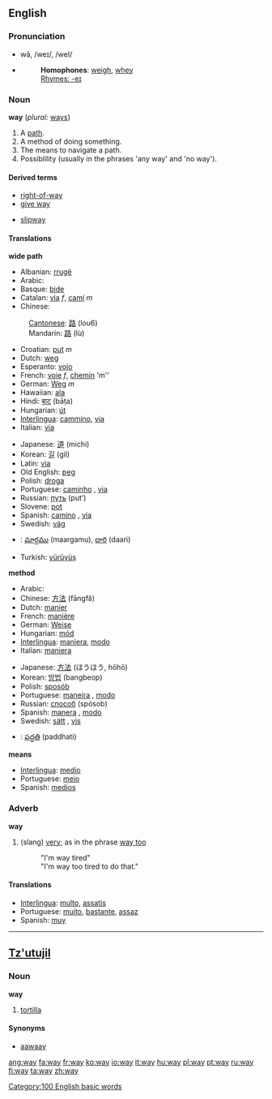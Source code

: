 ==English==

{{rank|how|long|am|121|way|even|say|well}}

===Pronunciation===
*wā, /weɪ/, /weI/
*{{audio|en-us-way.ogg|Audio (US)}}
*:'''Homophones''': [[weigh]], [[whey]]
*:[[Rhymes:English:-eɪ|Rhymes: -eɪ]]

===Noun===
'''way''' (''plural:'' [[ways]])
#A [[path]].
#A method of doing something.
#The means to navigate a path.
#Possiblility (usually in the phrases 'any way' and 'no way').

====Derived terms====
{{top}}
*[[right-of-way]]
*[[give way]]
{{mid}}
*[[slipway]]
{{bottom}}

====Translations====
'''wide path'''
{{top}}
*Albanian: [[rrugë]]
*Arabic: {{ARchar|[[طريق]]}} {{Unicode|(ʈaríeq)}}
*Basque: [[bide]]
*Catalan: [[via]] ''f'', [[camí]] ''m''
*Chinese:
:[[Cantonese]]: [[路]] (lou6)
:Mandarin: [[路]] (lù)
*Croatian: [[put]] ''m''
*Dutch: [[weg]]
*Esperanto: [[vojo]]
*French: [[voie]] ''f'', [[chemin]] 'm''
*German: [[Weg]] ''m''
*Hawaiian: [[ala#Hawaiian|ala]]
*Hindi: [[बाट]] (bāṭa)
*Hungarian: [[út]]
*[[Interlingua]]: [[cammino]], [[via]]
*Italian: [[via#Italian|via]] {{f}}
{{mid}}
*Japanese: [[道]] (michi)
*Korean: [[길]] (gil)
*Latin: [[via]] {{f}}
*Old English: [[ƿeg]] {{m}}
*Polish: [[droga]] {{f}}
*Portuguese: [[caminho]] {{m}}, [[via#Portuguese|via]] {{f}}
*Russian: [[путь]] (put’) {{m}}
*Slovene: [[pot#Slovene|pot]]
*Spanish: [[camino]] {{m}}, [[vía]] {{f}}
*Swedish: [[väg]] {{c}}
*{{te}}: [[మార్గము]] (maargamu), [[దారి]] (daari)
*Turkish: [[yürüyüş]]
{{bottom}}

'''method'''
{{top}}
*Arabic: {{ARchar|[[طريقة]]}} {{Unicode|(ʈaríeqa)}} {{f}}
*Chinese: [[方法]] (fāngfǎ)
*Dutch: [[manier]]
*French: [[manière]] {{f}}
*German: [[Weise]] {{f}}
*Hungarian: [[mód]]
*[[Interlingua]]: [[maniera]], [[modo]]
*Italian: [[maniera]] {{f}}
{{mid}}
*Japanese: [[方法]] (ほうほう, hōhō)
*Korean: [[방법]] (bangbeop)
*Polish: [[sposób]]
*Portuguese: [[maneira]] {{f}}, [[modo]] {{m}}
*Russian: [[способ]] (spósob) {{m}}
*Spanish: [[manera]] {{f}}, [[modo]] {{m}}
*Swedish: [[sätt]] {{n}}, [[vis]]
*{{te}}: [[పద్ధతి ]] (paddhati)
{{bottom}}

'''means'''
*[[Interlingua]]: [[medio]]
*Portuguese: [[meio]] {{m}}
*Spanish: [[medios]] {{m}}

===Adverb===
'''way'''
# (slang) [[very]]; as in the phrase [[way too]]
#:"I'm way tired"
#:"I'm way too tired to do that."

====Translations====
*[[Interlingua]]: [[multo]], [[assatis]]
*Portuguese: [[muito]], [[bastante]], [[assaz]]
*Spanish: [[muy]]

----

==[[Tz'utujil]]==

===Noun===
'''way'''
#[[tortilla]]

====Synonyms====
*[[aawaay]]

[[Category:100 English basic words]]

[[ang:way]]
[[fa:way]]
[[fr:way]]
[[ko:way]]
[[io:way]]
[[it:way]]
[[hu:way]]
[[pl:way]]
[[pt:way]]
[[ru:way]]
[[fi:way]]
[[ta:way]]
[[zh:way]]